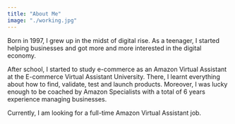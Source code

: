 ```yaml
---
title: "About Me"
image: "./working.jpg"
---
```



Born in 1997, I grew up in the midst of digital rise. As a teenager, I started helping businesses and got more and more interested in the digital economy.

After school, I started to study <Underlining highlight>e-commerce</Underlining> as an Amazon Virtual Assistant at the E-commerce Virtual Assistant University. There, I learnt everything about how to <Underlining highlight>find, validate, test and launch</Underlining> products.
Moreover, I was lucky enough to be coached by Amazon Specialists with a total of 6 years experience managing businesses.

Currently, I am looking for a full-time <Underlining highlight>Amazon Virtual Assistant</Underlining> job.
